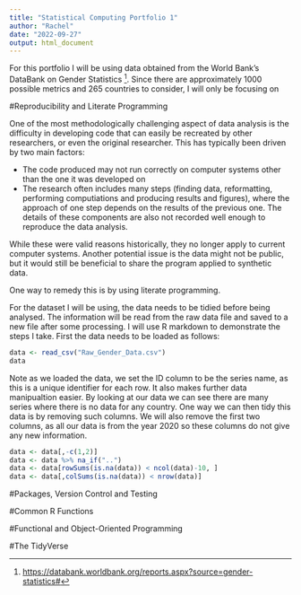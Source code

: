 ```yaml
---
title: "Statistical Computing Portfolio 1"
author: "Rachel"
date: "2022-09-27"
output: html_document
---
```


For this portfolio I will be using data obtained from the World Bank's DataBank on Gender Statistics [^1]. Since there are approximately 1000 possible metrics and 265 countries to consider, I will only be focusing on

[^1]: <https://databank.worldbank.org/reports.aspx?source=gender-statistics#>

#Reproducibility and Literate Programming

One of the most methodologically challenging aspect of data analysis is the difficulty in developing code that can easily be recreated by other researchers, or even the original researcher. This has typically been driven by two main factors:

-   The code produced may not run correctly on computer systems other than the one it was developed on
-   The research often includes many steps (finding data, reformatting, performing computiations and producing results and figures), where the approach of one step depends on the results of the previous one. The details of these components are also not recorded well enough to reproduce the data analysis.

While these were valid reasons historically, they no longer apply to current computer systems. Another potential issue is the data might not be public, but it would still be beneficial to share the program applied to synthetic data.

One way to remedy this is by using literate programming.

For the dataset I will be using, the data needs to be tidied before being analysed. The information will be read from the raw data file and saved to a new file after some processing. I will use R markdown to demonstrate the steps I take. First the data needs to be loaded as follows:
```r
data <- read_csv("Raw_Gender_Data.csv")
data 
```
Note as we loaded the data, we set the ID column to be the series name, as this is a unique identifier for each row. It also makes further data manipualtion easier. 
By looking at our data we can see there are many series where there is no data for any country. One way we can then tidy this data is by removing such columns. We will also remove the first two columns, as all our data is from the year 2020 so these columns do not give any new information.
```r
data <- data[,-c(1,2)]
data <- data %>% na_if("..")
data <- data[rowSums(is.na(data)) < ncol(data)-10, ]
data <- data[,colSums(is.na(data)) < nrow(data)]
```

#Packages, Version Control and Testing

#Common R Functions

#Functional and Object-Oriented Programming

#The TidyVerse
